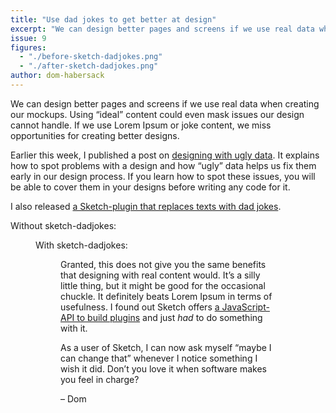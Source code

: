 ```yaml
---
title: "Use dad jokes to get better at design"
excerpt: "We can design better pages and screens if we use real data when creating our mockups. I released a Sketch-plugin that replaces texts with dad jokes."
issue: 9
figures:
  - "./before-sketch-dadjokes.png"
  - "./after-sketch-dadjokes.png"
author: dom-habersack
---
```


We can design better pages and screens if we use real data when creating our mockups. Using “ideal” content could even mask issues our design cannot handle. If we use Lorem Ipsum or joke content, we miss opportunities for creating better designs.

Earlier this week, I published a post on [designing with ugly data](/posts/design-with-ugly-data/). It explains how to spot problems with a design and how “ugly” data helps us fix them early in our design process. If you learn how to spot these issues, you will be able to cover them in your designs before writing any code for it.

I also released [a Sketch-plugin that replaces texts with dad jokes](https://github.com/domhabersack/sketch-dadjokes).

Without sketch-dadjokes:

<Figure
  alt="A list of four items that use lorem ipsum"
  caption="uninspired and hard to grasp (no dad jokes)"
  fluid={props.figures['before-sketch-dadjokes']}
/>

With sketch-dadjokes:

<Figure
  alt="Another list of four items, all of which terrible dad jokes"
  caption="fun and closer to the real deal (dad-jokes)"
  fluid={props.figures['after-sketch-dadjokes']}
/>

Granted, this does not give you the same benefits that designing with real content would. It’s a silly little thing, but it might be good for the occasional chuckle. It definitely beats Lorem Ipsum in terms of usefulness. I found out Sketch offers [a JavaScript-API to build plugins](https://developer.sketch.com/reference/api/) and just _had_ to do something with it.

As a user of Sketch, I can now ask myself “maybe I can change that” whenever I notice something I wish it did. Don’t you love it when software makes you feel in charge?

– Dom
